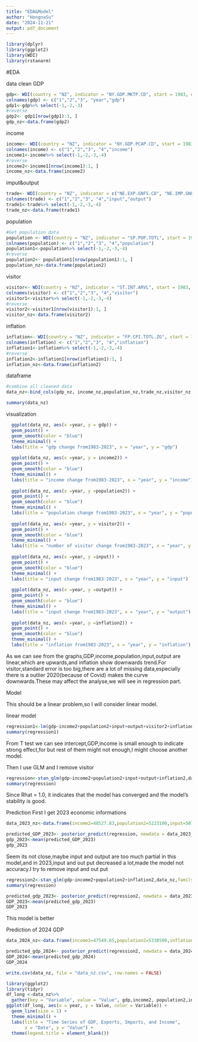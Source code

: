---
title: "EDA&Model"
author: "HongnaSu"
date: "2024-11-21"
output: pdf_document
---

```{r echo=FALSE}
library(dplyr)
library(ggplot2)
library(WDI)
library(rstanarm)
```

#EDA

data clean 
GDP
```{r}

gdp<- WDI(country = "NZ", indicator = "NY.GDP.MKTP.CD", start = 1983, end = 2022)
colnames(gdp) <- c("1","2","3", "year","gdp")
gdp1<-gdp%>% select(-1,-2,-3)
#reverse
gdp2<- gdp1[nrow(gdp1):1, ]
gdp_nz<-data.frame(gdp2)

```
income
```{r}
income<- WDI(country = "NZ", indicator = "NY.GDP.PCAP.CD", start = 1983, end = 2022)
colnames(income) <- c("1","2","3", "4","income")
income1<-income%>% select(-1,-2,-3,-4)
#reverse
income2<-income1[nrow(income1):1, ]
income_nz<-data.frame(income2)
```

imput&output
```{r}
trade<- WDI(country = "NZ", indicator = c("NE.EXP.GNFS.CD", "NE.IMP.GNFS.CD"), start = 1983, end = 2022)
colnames(trade) <- c("1","2","3", "4","input","output")
trade1<-trade%>% select(-1,-2,-3,-4)
trade_nz<-data.frame(trade1)
```

population
```{r}
#Get population data
population <- WDI(country = "NZ", indicator = "SP.POP.TOTL", start = 1983, end = 2022)
colnames(population) <- c("1","2","3", "4","population")
population1<-population%>% select(-1,-2,-3,-4)
#reverse
population2<- population1[nrow(population1):1, ]
population_nz<-data.frame(population2)

```
visitor
```{r}
visitor<- WDI(country = "NZ", indicator = "ST.INT.ARVL", start = 1983, end = 2022)
colnames(visitor) <- c("1","2","3", "4","visitor")
visitor1<-visitor%>% select(-1,-2,-3,-4)
#reverse
visitor2<-visitor1[nrow(visitor1):1, ]
visitor_nz<-data.frame(visitor2)
```
inflation
```{r}
inflation<- WDI(country = "NZ", indicator = "FP.CPI.TOTL.ZG", start = 1983, end = 2022)
colnames(inflation) <- c("1","2","3", "4","inflation")
inflation1<-inflation%>% select(-1,-2,-3,-4)
#reverse
inflation2<-inflation1[nrow(inflation1):1, ]
inflation_nz<-data.frame(inflation2)
```
dataframe
```{r}
#combine all cleaned data
data_nz<-bind_cols(gdp_nz, income_nz,population_nz,trade_nz,visitor_nz,inflation_nz)

summary(data_nz)
```
visualization
```{r echo=FALSE}
  ggplot(data_nz, aes(x =year, y = gdp)) +
  geom_point() +
  geom_smooth(color = "blue")
  theme_minimal() +
  labs(title = "gdp change from1983-2023", x = "year", y = "gdp")
  
  ggplot(data_nz, aes(x =year, y = income2)) +
  geom_point() +
  geom_smooth(color = "blue")
  theme_minimal() +
  labs(title = "income change from1983-2023", x = "year", y = "income")
  
  ggplot(data_nz, aes(x =year, y =population2)) +
  geom_point() +
  geom_smooth(color = "blue")
  theme_minimal() +
  labs(title = "population change from1983-2023", x = "year", y = "population")
  
  ggplot(data_nz, aes(x =year, y = visitor2)) +
  geom_point() +
  geom_smooth(color = "blue")
  theme_minimal() +
  labs(title = "number of visitor change from1983-2023", x = "year", y = "visitor")
  
  ggplot(data_nz, aes(x =year, y =input)) +
  geom_point() +
  geom_smooth(color = "blue")
  theme_minimal() +
  labs(title = "input change from1983-2023", x = "year", y = "input")
  
  ggplot(data_nz, aes(x =year, y =output)) +
  geom_point() +
  geom_smooth(color = "blue")
  theme_minimal() +
  labs(title = "input change from1983-2023", x = "year", y = "output")
  
  ggplot(data_nz, aes(x =year, y =inflation2)) +
  geom_point() +
  geom_smooth(color = "blue")
  theme_minimal() +
  labs(title = "inflation from1983-2023", x = "year", y = "inflation")
```
As we can see from the graphs,GDP,income,population,input,output are linear,which are upwards,and inflation show downwards trend.For visitor,standard error is too big,there are a lot of missing data,especially there is a outlier 2020(because of Covid) makes the curve downwards.These may affect the analyse,we will see in regression part.


Model

This should be a linear problem,so I will consider linear model.

linear model
```{r}
regression1<-lm(gdp~income2+population2+input+output+visitor2+inflation2,data_nz)
summary(regression1)
```
From T test we can see intercept,GDP,income is small enough to indicate strong effect,for but rest of them might not enough,I might choose another model.

Then I use GLM and I remove visitor
```{r echo=FALSE}
regression<-stan_glm(gdp~income2+population2+input+output+inflation2,data_nz,family = gaussian)
summary(regression)
```
Since Rhat = 1.0, it indicates that the model has converged and the model's stability is good.

Prediction
First I get 2023 economic informations
```{r}
data_2023_nz<-data.frame(income2=48527.83,population2=5223100,input=50770000000,output=42210000000,inflation2=5.733163)
```

```{r echo=FALSE}
predicted_GDP_2023<- posterior_predict(regression, newdata = data_2023_nz)
gdp_2023<-mean(predicted_GDP_2023)
gdp_2023
```
Seem its not close,maybe input and output are too much partial in this  model,and in 2023,input and out put decreased a lot,made the model not accuracy.I try to remove input and out put

```{r echo=FALSE}
regression2<-stan_glm(gdp~income2+population2+inflation2,data_nz,family = gaussian)
summary(regression)
```
```{r}
predicted_gdp_2023<- posterior_predict(regression2, newdata = data_2023_nz)
GDP_2023<-mean(predicted_gdp_2023)
GDP_2023
```
This model is better

Prediction of 2024 GDP
```{r}
data_2024_nz<-data.frame(income2=47549.65,population2=5338500,inflation2=5.756)
```

```{r}
predicted_gdp_2024<- posterior_predict(regression2, newdata = data_2024_nz)
GDP_2024<-mean(predicted_gdp_2024)
GDP_2024
```

```{r}

write.csv(data_nz, file = "data_nz.csv", row.names = FALSE)
```


```{r}
library(ggplot2)
library(tidyr) 
df_long <-data_nz%>%
  gather(key = "Variable", value = "Value", gdp,income2, population2,input,output,visitor2,inflation2)
ggplot(df_long, aes(x = year, y = Value, color = Variable)) +
  geom_line(size = 1) + 
  theme_minimal() + 
  labs(title = "Time Series of GDP, Exports, Imports, and Income",
       x = "Date", y = "Value") +
  theme(legend.title = element_blank())
```